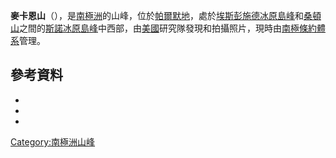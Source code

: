 {{coord|73|34|S|77|37|W|source:GNIS|display=title}}

'''麥卡恩山'''（{{lang-en|Mount McCann}}），是[[南極洲|南極洲]]的山峰，位於[[帕爾默地|帕爾默地]]，處於[[埃斯彭施德冰原島峰|埃斯彭施德冰原島峰]]和[[桑頓山|桑頓山]]之間的[[斯諾冰原島峰|斯諾冰原島峰]]中西部，由[[美國|美國]]研究隊發現和拍攝照片，現時由[[南極條約體系|南極條約體系]]管理。

==參考資料==
*{{cite gnis | type = antarid | id = 9630| name = Mount McCann| accessdate = 2013-09-02}}
*{{cite book |editor-first= Fred G. |editor-last= Alberts |title= Geographic Names of the Antarctic |url= http://archive.org/download/GeographicNamesOfTheAntarctic2ndEdition/Gna-GeographicNamesOfTheAntarctic2ndEdition1995.pdf |accessdate= 2012-04-05 |edition= second |date= June 1995 |publisher= United States Board on Geographic Names |page= 473}}
*{{usgs-gazetteer|id=9630}}

{{Antarctica-geo-stub}}
[[Category:南極洲山峰|Category:南極洲山峰]]